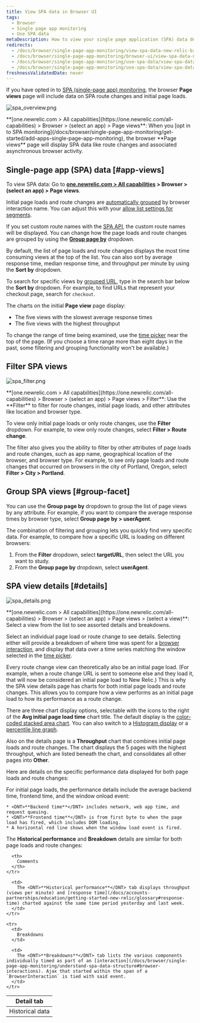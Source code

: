 ```yaml
---
title: View SPA data in Browser UI
tags:
  - Browser
  - Single page app monitoring
  - Use SPA data
metaDescription: How to view your single page application (SPA) data details in browser.
redirects:
  - /docs/browser/single-page-app-monitoring/view-spa-data-new-relic-browser
  - /docs/browser/single-page-app-monitoring/browser-ui/view-spa-data-new-relic-browser
  - /docs/browser/single-page-app-monitoring/use-spa-data/view-spa-data-new-relic-browser
  - /docs/browser/single-page-app-monitoring/use-spa-data/view-spa-data-new-relic-browser-ui
freshnessValidatedDate: never
---
```


If you have opted in to [SPA (single-page app) monitoring](/docs/browser/single-page-app-monitoring/get-started/welcome-single-page-app-monitoring), the browser <DNT>**Page views**</DNT> page will include data on SPA route changes and initial page loads.

<img
  title="spa_overview.png"
  alt="spa_overview.png"
  src="/images/browser_screenshot-full_spa-pageviews.webp"
/>

<figcaption>
  <DNT>**[one.newrelic.com > All capabilities](https://one.newrelic.com/all-capabilities) > Browser > (select an app) > Page views**</DNT>: When you [opt in to SPA monitoring](/docs/browser/single-page-app-monitoring/get-started/add-apps-single-page-app-monitoring), the browser <DNT>**Page views**</DNT> page will display SPA data like route changes and associated asynchronous browser activity.
</figcaption>

## Single-page app (SPA) data [#app-views]

To view SPA data: Go to <DNT>**[one.newrelic.com > All capabilities](https://one.newrelic.com/all-capabilities) > Browser > (select an app) > Page views**</DNT>.

Initial page loads and route changes are [automatically grouped](/docs/browser/new-relic-browser/configuration/group-browser-metrics-urls#hierarchy) by browser interaction name. You can adjust this with your [allow list settings for segments](/docs/browser/new-relic-browser/installation-configuration/url-whitelists-grouping-browser-metrics).

If you set custom route names with the [SPA API](/docs/browser/new-relic-browser/browser-agent-spa-api), the custom route names will be displayed. You can change how the page loads and route changes are grouped by using the [<DNT>**Group page by**</DNT>](/docs/browser/single-page-app-monitoring/use-spa-data/view-spa-data-new-relic-browser#group-facet) dropdown.

By default, the list of page loads and route changes displays the most time consuming views at the top of the list. You can also sort by average response time, median response time, and throughput per minute by using the <DNT>**Sort by**</DNT> dropdown.

To search for specific views by [grouped URL](/docs/browser/new-relic-browser/configuration/group-browser-metrics-urls#hierarchy), type in the search bar below the <DNT>**Sort by**</DNT> dropdown. For example, to find URLs that represent your checkout page, search for `checkout`.

The charts on the initial <DNT>**Page view**</DNT> page display:

* The five views with the slowest average response times
* The five views with the highest throughput

To change the range of time being examined, use the [time picker](/docs/query-your-data/explore-query-data/dashboards/manage-your-dashboard/#dash-time-picker) near the top of the page. (If you choose a time range more than eight days in the past, some filtering and grouping functionality won't be available.)

## Filter SPA views

<img
  title="spa_filter.png"
  alt="spa_filter.png"
  src="/images/browser_screenshot-full_spa-filters.webp"
/>

<figcaption>
  <DNT>**[one.newrelic.com > All capabilities](https://one.newrelic.com/all-capabilities) > Browser > (select an app) > Page views > Filter**</DNT>: Use the <DNT>**Filter**</DNT> to filter for route changes, initial page loads, and other attributes like location and browser type.
</figcaption>

To view only initial page loads or only route changes, use the <DNT>**Filter**</DNT> dropdown. For example, to view only route changes, select <DNT>**Filter > Route change**</DNT>.

The filter also gives you the ability to filter by other attributes of page loads and route changes, such as app name, geographical location of the browser, and browser type. For example, to see only page loads and route changes that occurred on browsers in the city of Portland, Oregon, select <DNT>**Filter > City > Portland**</DNT>.

## Group SPA views [#group-facet]

You can use the <DNT>**Group page by**</DNT> dropdown to group the list of page views by any attribute. For example, if you want to compare the average response times by browser type, select <DNT>**Group page by > userAgent**</DNT>.

The combination of filtering and grouping lets you quickly find very specific data. For example, to compare how a specific URL is loading on different browsers:

1. From the <DNT>**Filter**</DNT> dropdown, select <DNT>**targetURL**</DNT>, then select the URL you want to study.
2. From the <DNT>**Group page by**</DNT> dropdown, select <DNT>**userAgent**</DNT>.

## SPA view details [#details]

<img
  title="spa_details.png"
  alt="spa_details.png"
  src="/images/browser_screenshot-full_pageview-details.webp"
/>

<figcaption>
  <DNT>**[one.newrelic.com > All capabilities](https://one.newrelic.com/all-capabilities) > Browser > (select an app) > Page views > (select a view)**</DNT>: Select a view from the list to see assorted details and breakdowns.
</figcaption>

Select an individual page load or route change to see details. Selecting either will provide a breakdown of where time was spent for a [browser interaction](/docs/browser/single-page-app-monitoring/understand-spa-data-structure#browser-interactions), and display that data over a time series matching the window selected in the [time picker](/docs/query-your-data/explore-query-data/dashboards/manage-your-dashboard/#dash-time-picker).

Every route change view can theoretically also be an initial page load. (For example, when a route change URL is sent to someone else and they load it, that will now be considered an initial page load to New Relic.) This is why the SPA view details page has charts for both initial page loads and route changes. This allows you to compare how a view performs as an initial page load to how its performance as a route change.

There are three chart display options, selectable with the icons to the right of the <DNT>**Avg initial page load time**</DNT> chart title. The default display is the [color-coded stacked area chart](/docs/apm/new-relic-apm/ui-functions/standard-dashboard-features). You can also switch to a [Histogram display](/docs/apm/applications-menu/features/histograms-viewing-data-distribution) or a [percentile line graph](/docs/apm/applications-menu/features/percentiles-comparing-ranked-data).

Also on the details page is a <DNT>**Throughput**</DNT> chart that combines initial page loads and route changes. The chart displays the 5 pages with the highest throughput, which are listed beneath the chart, and consolidates all other pages into <DNT>**Other**</DNT>.

Here are details on the specific performance data displayed for both page loads and route changes:

<CollapserGroup>
  <Collapser
    id="page-load"
    title="Initial page load performance details"
  >
    For initial page loads, the performance details include the average backend time, frontend time, and the window onload event:

    * <DNT>**Backend time**</DNT> includes network, web app time, and request queuing.
    * <DNT>**Frontend time**</DNT> is from first byte to when the page load has fired, which includes DOM loading.
    * A horizontal red line shows when the window load event is fired.
  </Collapser>
</CollapserGroup>

The <DNT>**Historical performance**</DNT> and <DNT>**Breakdown**</DNT> details are similar for both page loads and route changes:

<table>
  <thead>
    <tr>
      <th style={{ width: "150px" }}>
        Detail tab
      </th>

      <th>
        Comments
      </th>
    </tr>
  </thead>

  <tbody>
    <tr>
      <td>
        Historical data
      </td>

      <td>
        The <DNT>**Historical performance**</DNT> tab displays throughput (views per minute) and [response time](/docs/accounts-partnerships/education/getting-started-new-relic/glossary#response-time) charted against the same time period yesterday and last week.
      </td>
    </tr>

    <tr>
      <td>
        Breakdowns
      </td>

      <td>
        The <DNT>**Breakdowns**</DNT> tab lists the various components individually timed as part of an [interaction](/docs/browser/single-page-app-monitoring/understand-spa-data-structure#browser-interactions). Ajax that started within the span of a `BrowserInteraction` is tied with said event.
      </td>
    </tr>
  </tbody>
</table>
